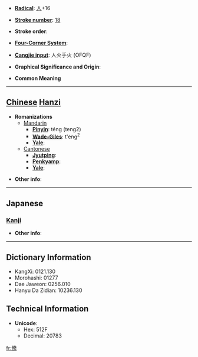 * '''[[Wiktionary:Chinese radical index| Radical]]''': [[Wiktionary:Chinese radical index 人|人]]+16

* '''[[Wiktionary:Chinese total strokes index|Stroke number]]''': [[Wiktionary:Chinese total strokes index 18|18]]

* '''Stroke order''': 

* '''[[Wiktionary:Chinese four corner index|Four-Corner System]]''': 

* '''[[Wiktionary:Chinese Cangjie index|Cangjie input]]''': 人火手火 (OFQF)

* '''Graphical Significance and Origin''': 

* '''Common Meaning'''

----

== [[Chinese]] [[Hanzi]] ==

* '''Romanizations'''
** [[Mandarin]]
*** '''[[Pinyin]]''': téng (teng2)
*** '''[[Wade-Giles]]''': t'eng<sup>2</sup>
*** '''[[Yale]]''': 
**[[Cantonese]]
***'''[[Jyutping]]''':
***'''[[Penkyamp]]''': 
***'''[[Yale]]''': 

* '''Other info''': 

----

==Japanese==
===[[Kanji]]===
{{kanji|on readings=[[とう]] (tō), [[どう]] (dō)
|kun readings=[[むがい]] (mugai)
}}

* '''Other info''':  

----

== Dictionary Information ==

* KangXi: 0121.130
* Morohashi: 01277
* Dae Jaweon: 0256.010
* Hanyu Da Zidian: 10236.130

== Technical Information ==

* '''Unicode''':
** Hex: 512F
** Decimal: 20783

[[fr:儯]]